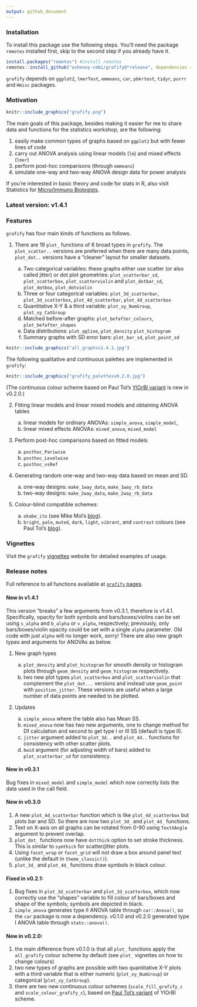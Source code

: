 ```yaml
---
output: github_document
---
```


### Installation

To install this package use the following steps. You'll need the package `remotes` installed first, skip to the second step if you already have it.

```r
install.packages("remotes") #install remotes
remotes::install_github("ashenoy-cmbi/grafify@*release", dependencies = T) #install latest release with dependencies
```

`grafify` depends on `ggplot2`, `lmerTest`, `emmeans`, `car`, `pbkrtest`, `tidyr`, `purrr` and `Hmisc` packages.
 
### Motivation 

```r
knitr::include_graphics("grafify.png")
```


The main goals of this package, besides making it easier for me to share data and functions for the statistics workshop, are the following:

1. easily make common types of graphs based on `ggplot2` but with fewer lines of code
2. carry out ANOVA analysis using linear models (`lm`) and mixed effects (`lmer`)
3. perform post-hoc comparisons (through `emmeans`) 
4. simulate one-way and two-way ANOVA design data for power analysis

If you're interested in basic theory and code for stats in R, also visit Statistics for [Micro/Immuno Biologists](https://microimmunostats.netlify.app).

### **Latest version: v1.4.1**

### Features

`grafify` has four main kinds of functions as follows.

1. There are 19 `plot_` functions of 6 broad types in `grafify`. The `plot_scatter..` versions are preferred when there are many data points, `plot_dot..` versions have a "cleaner" layout for smaller datasets. 

     a. Two categorical variables: these graphs either use scatter (or also called jitter) or dot plot geometries: `plot_scatterbar_sd`, `plot_scatterbox`, `plot_scatterviolin` and `plot_dotbar_sd`, `plot_dotbox`, `plot_dotviolin`
     b. Three or four categorical variables: `plot_3d_scatterbar`, `plot_3d_scatterbox`, `plot_4d_scatterbar`, `plot_4d_scatterbox` 
     c. Quantitative X-Y & a third variable: `plot_xy_NumGroup`, `plot_xy_CatGroup` 
     d. Matched before-after graphs: `plot_befafter_colours`, `plot_befafter_shapes`
     e. Data distributions: `plot_qqline`, `plot_density` `plot_histogram`
     f. Summary graphs with SD error bars: `plot_bar_sd`, `plot_point_sd`
  
  
```r
knitr::include_graphics("all_graphsv1.4.1.jpg")
```

The following qualitative and continuous palettes are implemented in `grafify`:


```r
knitr::include_graphics("grafify_palettesv0.2.0.jpg")
```

(The continuous colour scheme based on Paul Tol's [YlOrBl variant](https://personal.sron.nl/~pault/#sec:sequential) is new in v0.2.0.)
  
2. Fitting linear models and linear mixed models and obtaining ANOVA tables

     a. linear models for ordinary ANOVAs: `simple_anova`, `simple_model`, 
     b. linear mixed effects ANOVAs: `mixed_anova`, `mixed_model`
  
3. Perform post-hoc comparisons based on fitted models
  
     a. `posthoc_Pariwise`
     b. `posthoc_Levelwise`
     c. `posthoc_vsRef`
  
4. Generating random one-way and two-way data based on mean and SD.

     a. one-way designs: `make_1way_data`, `make_1way_rb_data`
     b. two-way designs: `make_2way_data`, `make_2way_rb_data`

5. Colour-blind compatible schemes:
    a. `okabe_ito` (see Mike Mol's [blog](https://mikemol.github.io/technique/colorblind/2018/02/11/color-safe-palette.html)).
    b. `bright`, `pale`, `muted`, `dark`, `light`, `vibrant`, and `contrast`  colours (see Paul Tol's [blog](https://personal.sron.nl/~pault/#sec:qualitative)).

### Vignettes

Visit the `grafify` [vignettes](https://grafify-vignettes.netlify.app) website for detailed examples of usage.


### Release notes

Full reference to all functions available at [`grafify` pages](https://ashenoy-cmbi.github.io/grafify/index.html).

#### New in v1.4.1

This version "breaks" a few arguments from v0.3.1, therefore is v1.4.1. Specifically, opacity for both symbols and bars/boxes/violins can be set using `s_alpha` and `b_alpha` or `v_alpha`, respectively; previously, only bars/boxes/violin opacity could be set with a single `alpha` parameter. Old code with just `alpha` will no longer work, sorry! There are also new graph types and arguments for ANOVAs as below.

1. New graph types
   
    a. `plot_density` and `plot_histogram` for smooth density or histogram plots through `geom_density` and `geom_histogram` respectively.
    b. two new plot types `plot_scatterbox` and `plot_scatterviolin` that complement the `plot_dot...` versions and instead use `geom_point` with `position_jitter`. These versions are useful when a large number of data points are needed to be plotted.
    
1. Updates 

      a. `simple_anova` where the table also has Mean SS.
      b. `mixed_anova` now has two new arguments, one to change method for Df calculation and second to get type I or III SS (default is type II).
      c. `jitter` argument added to `plot_3d..` and `plot_4d..` functions for consistency with other scatter plots.
      d. `bwid` argument (for adjusting width of bars) added to `plot_scatterbar_sd` for consistency.

#### New in v0.3.1

Bug fixes in `mixed_model` and `simple_model` which now correctly lists the data used in the call field. 

#### New in v0.3.0

1. A new `plot_4d_scatterbar` function which is like `plot_4d_scatterbox` but plots bar and SD. So there are now two `plot_3d_` and `plot_4d_` functions.
2. Text on X-axis on all graphs can be rotated from 0-90 using `TextXAngle` argument to prevent overlap. 
3. `plot_dot_` functions now have `dotthick` option to set stroke thickness. This is similar to `symthick` for scatter/jitter plots.
4. Using `facet_wrap` or `facet_grid` will not draw a box around panel text (unlike the default in `theme_classic()`).
5. `plot_3d_` and `plot_4d_` functions draw symbols in black colour. 

#### Fixed in v0.2.1:

1. Bug fixes in `plot_3d_scatterbar` and `plot_3d_scatterbox`, which now correctly use the "shapes" variable to fill colour of bars/boxes and shape of the symbols; symbols are depicted in black.
2. `simple_anova` generates type II ANOVA table through `car::Anova()`, so the `car` package is now a dependency. v0.1.0 and v0.2.0 generated type I ANOVA table through `stats::anova()`. 

#### New in v0.2.0:

1. the main difference from v0.1.0 is that all `plot_` functions apply the `all_grafify` colour scheme by default (see `plot_` vignettes on how to change colours)
2. two new types of graphs are possible with two quantitative X-Y plots with a third variable that is either numeric (`plot_xy_NumGroup`) or categorical (`plot_xy_CatGroup`).
3. there are two new continuous colour schemes (`scale_fill_grafify_c` and `scale_colour_grafify_c`), based on [Paul Tol's variant](https://personal.sron.nl/~pault/#sec:sequential) of YlOrBl scheme.

